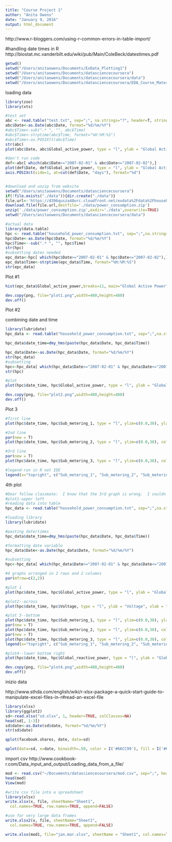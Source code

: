 ```yaml
---
title: "Course Project 1"
author: "Anita Owens"
date: "January 9, 2016"
output: html_document
---
```


http://www.r-bloggers.com/using-r-common-errors-in-table-import/

#handling date times in R
http://biostat.mc.vanderbilt.edu/wiki/pub/Main/ColeBeck/datestimes.pdf

```r
getwd()
setwd("/Users/anitaowens/Documents/ExData_Plotting1")
setwd("/Users/anitaowens/Documents/datasciencecoursera")
setwd("/Users/anitaowens/Documents/datasciencecoursera/data")
setwd("/Users/anitaowens/Documents/datasciencecoursera/EDA_Course_Materials")
```

loading data
```r
library(zoo)
library(xts)

#test set
abc <- read.table("test.txt", sep=";", na.strings="?", header=T, stringsAsFactors=FALSE)
abc$Date<-as.Date(abc$Date, format="%d/%m/%Y")
#abc$Time<-sub(".* ", "", abc$Time)
#abc$Time<-strptime(abc$Time, format="%H:%M:%S")
#abc$Time<-as.POSIXlt(abc$Time)
str(abc)
plot(abc$Date, abc$Global_active_power, type = "l", ylab = "Global Active Power (kilowatts)", xlab = " ")

#don't run code
def<-abc[ which(abc$Date>="2007-02-01" & abc$Date<="2007-02-02"),]
plot(def$Date, def$Global_active_power, type = "l", ylab = "Global Active Power (kilowatts)", xlab = " ")
axis.POSIXct(side=1, at=cut(def$Date, "days"), format="%d")


#download and unzip from website
setwd("/Users/anitaowens/Documents/datasciencecoursera")
if(!file.exists("./data")){dir.create("./data")}
file.url<-'https://d396qusza40orc.cloudfront.net/exdata%2Fdata%2Fhousehold_power_consumption.zip'
download.file(file.url,destfile='./data/power_consumption.zip')
unzip('./data/power_consumption.zip',exdir='./data',overwrite=TRUE)
setwd("/Users/anitaowens/Documents/datasciencecoursera/data")

#actual data
library(data.table)
hpc <- read.table("household_power_consumption.txt", sep=";",na.strings="?", header=T,  stringsAsFactors=FALSE)
hpc$Date<-as.Date(hpc$Date, format="%d/%m/%Y")
hpc$Time<--sub(".* ", "", hpc$Time)
str(hpc)
#subsetting dates needed
epc_data<-hpc[ which(hpc$Date>="2007-02-01" & hpc$Date<="2007-02-02"),]
epc_data$Time<-strptime(epc_data$Time, format="%H:%M:%S")
str(epc_data)
```
Plot #1

```r
hist(epc_data$Global_active_power,breaks=11, main="Global Active Power", col="red",  xlab="Global Active Power (kilowatts)")

dev.copy(png, file="plot1.png",width=480,height=480)
dev.off()

```
Plot #2
 

combining date and time
```r
library(lubridate)
hpc_data <- read.table("household_power_consumption.txt", sep=";",na.strings="?", header=T,  stringsAsFactors=FALSE)

hpc_data$date_time=dmy_hms(paste(hpc_data$Date, hpc_data$Time))

hpc_data$Date<-as.Date(hpc_data$Date, format="%d/%m/%Y")
str(hpc_data)
#subsetting
hpc<-hpc_data[ which(hpc_data$Date>="2007-02-01" & hpc_data$Date<="2007-02-02"),]
str(hpc)

#plot
plot(hpc$date_time, hpc$Global_active_power, type = "l", ylab = "Global Active Power (kilowatts)", xlab = " ")

dev.copy(png, file="plot2.png",width=480,height=480)
dev.off()
```
Plot 3
```r
#first line
plot(hpc$date_time, hpc$Sub_metering_1, type = "l", ylim=c(0.0,38), ylab = "Energy Submetering", xlab = " ")

#2nd line
par(new = T)
plot(hpc$date_time, hpc$Sub_metering_2, type = "l", ylim=c(0.0,38), col="red", axes = T, xlab=" ", ylab = "")

#3rd line
par(new = T)
plot(hpc$date_time, hpc$Sub_metering_3, type = "l", ylim=c(0.0,38), col="blue", axes = T, xlab=" ", ylab = " ")

#legend-run in R not IDE
legend(x="topright", c("Sub_metering_1", "Sub_metering_2", "Sub_metering_3"), lty = c(1,1,1), lwd = c(1.5,1.5,1.5), col = c("black", "red", "blue"))

```

4th plot
```r
#Dear fellow classmate:  I know that the 3rd graph is wrong.  I couldn't get it to work and I ran out of time so I understand that I will lose points for plot 4.
#plot1-upper left
#reading data into table
hpc_data <- read.table("household_power_consumption.txt", sep=";",na.strings="?", header=T,  stringsAsFactors=FALSE)

#loading library
library(lubridate)

#pasting date/times
hpc_data$date_time=dmy_hms(paste(hpc_data$Date, hpc_data$Time))

#formatting date variable
hpc_data$Date<-as.Date(hpc_data$Date, format="%d/%m/%Y")

#subsetting
hpc<-hpc_data[ which(hpc_data$Date>="2007-02-01" & hpc_data$Date<="2007-02-02"),]

#4 graphs arranged in 2 rows and 2 columns
par(mfrow=c(2,2))

#plot 1
plot(hpc$date_time, hpc$Global_active_power, type = "l", ylab = "Global Active Power", xlab = " ")

#plot2--across
plot(hpc$date_time, hpc$Voltage, type = "l", ylab = "Voltage", xlab = "datetime")

#plot 3--bottom
plot(hpc$date_time, hpc$Sub_metering_1, type = "l", ylim=c(0.0,38), ylab = "Energy Sub metering", xlab = " ")
par(new = T)
plot(hpc$date_time, hpc$Sub_metering_2, type = "l", ylim=c(0.0,38), col="red", axes = T, xlab=" ", ylab = "")
par(new = T)
plot(hpc$date_time, hpc$Sub_metering_3, type = "l", ylim=c(0.0,38), col="blue", axes = T, xlab=" ", ylab = " ")
legend(x="topright", c("Sub_metering_1", "Sub_metering_2", "Sub_metering_3"), lty = c(1,1,1), lwd = c(1.5,1.5,1.5), col = c("black", "red", "blue"))

#plot4--lower bottom right
plot(hpc$date_time, hpc$Global_reactive_power, type = "l", ylab = "Global_reactive_power", xlab = "datetime")

dev.copy(png, file="plot4.png",width=480,height=480)
dev.off()
```
inizio data

http://www.sthda.com/english/wiki/r-xlsx-package-a-quick-start-guide-to-manipulate-excel-files-in-r#read-an-excel-file
```r
library(xlsx)
library(ggplot2)
sd<-read.xlsx("sd.xlsx", 1, header=TRUE, colClasses=NA)
head(sd[, 1:3])
sd$date<-as.Date(sd$date, format="%d/%m/%Y")
str(sd$date)

qplot(facebook.shares, date, data=sd)

qplot(data=sd, x=date, binwidth=.50, color = I('#66CC99'), fill = I('#F79420'))

```

import csv
http://www.cookbook-r.com/Data_input_and_output/Loading_data_from_a_file/
```r
mod <- read.csv("~/Documents/datasciencecoursera/mod.csv", sep=";", header=TRUE)
head(mod)
View(mod)

#write csv file into a spreadsheet
library(xlsx)
write.xlsx(x, file, sheetName="Sheet1", 
  col.names=TRUE, row.names=TRUE, append=FALSE)

#use for very large data frames
write.xlsx2(x, file, sheetName="Sheet1",
  col.names=TRUE, row.names=TRUE, append=FALSE)

write.xlsx(mod1, file="jan.mar.xlsx", sheetName = "Sheet1", col.names=TRUE, row.names=TRUE, append=FALSE)
```


